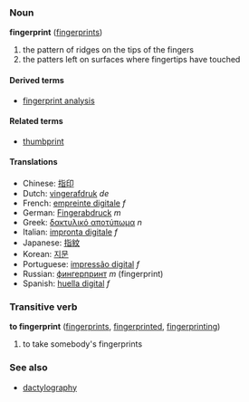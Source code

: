 ===Noun===
'''fingerprint''' ([[fingerprints]])

# the pattern of ridges on the tips of the fingers
# the patters left on surfaces where fingertips have touched

====Derived terms====
*[[fingerprint analysis]]

====Related terms====
*[[thumbprint]]

====Translations====
*Chinese: [[指印]]
*Dutch: [[vingerafdruk]] ''de''
*French: [[empreinte digitale]] ''f''
*German: [[Fingerabdruck]] ''m''
*Greek: [[δακτυλικό αποτύπωμα]] ''n''
*Italian: [[impronta digitale]] ''f''
*Japanese: [[指紋]]
*Korean: [[지문]]
*Portuguese: [[impressão digital]] ''f''
*Russian: [[фингерпринт]] ''m'' (fingerprint)
*Spanish: [[huella digital]] ''f''

===Transitive verb===
'''to fingerprint''' ([[fingerprints]], [[fingerprinted]], [[fingerprinting]])

# to take somebody's fingerprints

===See also===
*[[dactylography]]